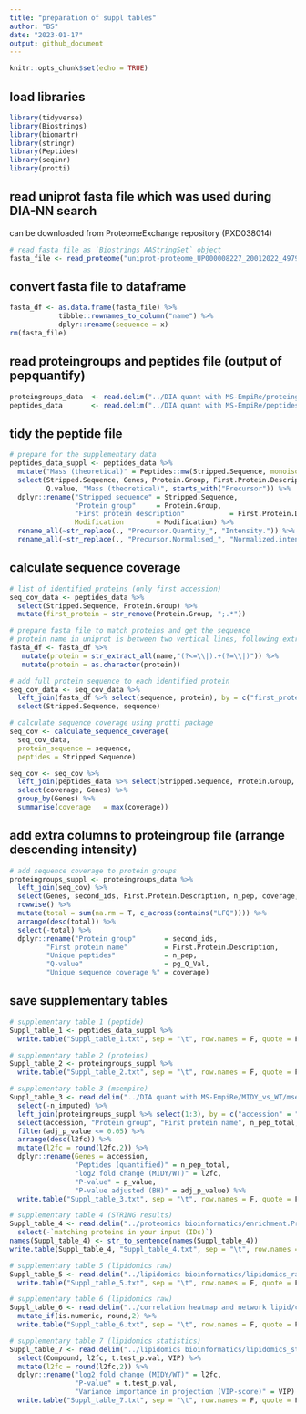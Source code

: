 ```yaml
---
title: "preparation of suppl tables"
author: "BS"
date: "2023-01-17"
output: github_document
---
```


```r
knitr::opts_chunk$set(echo = TRUE)
```


## load libraries
```r
library(tidyverse)
library(Biostrings)
library(biomartr)
library(stringr)
library(Peptides)
library(seqinr)
library(protti)
```


## read uniprot fasta file which was used during DIA-NN search
can be downloaded from ProteomeExchange repository (PXD038014)
```r
# read fasta file as `Biostrings AAStringSet` object
fasta_file <- read_proteome("uniprot-proteome_UP000008227_20012022_49792_1438.fasta", obj.type = "Biostrings")
```



## convert fasta file to dataframe
```r
fasta_df <- as.data.frame(fasta_file) %>% 
            tibble::rownames_to_column("name") %>% 
            dplyr::rename(sequence = x)
rm(fasta_file)
```


## read proteingroups and peptides file (output of pepquantify)
```r
proteingroups_data  <- read.delim("../DIA quant with MS-EmpiRe/proteingroups.txt")
peptides_data       <- read.delim("../DIA quant with MS-EmpiRe/peptides.txt")
```


## tidy the peptide file
```r
# prepare for the supplementary data
peptides_data_suppl <- peptides_data %>% 
  mutate("Mass (theoretical)" = Peptides::mw(Stripped.Sequence, monoisotopic = T)) %>% 
  select(Stripped.Sequence, Genes, Protein.Group, First.Protein.Description, Modification, Charge, 
         Q.value, "Mass (theoretical)", starts_with("Precursor")) %>% 
  dplyr::rename("Stripped sequence" = Stripped.Sequence,
                "Protein group"     = Protein.Group,
                "First protein description"           = First.Protein.Description,
                Modification        = Modification) %>% 
  rename_all(~str_replace(., "Precursor.Quantity_", "Intensity.")) %>% 
  rename_all(~str_replace(., "Precursor.Normalised_", "Normalized.intensity."))
```


## calculate sequence coverage
```r
# list of identified proteins (only first accession)
seq_cov_data <- peptides_data %>%
  select(Stripped.Sequence, Protein.Group) %>% 
  mutate(first_protein = str_remove(Protein.Group, ";.*")) 

# prepare fasta file to match proteins and get the sequence 
# protein name in uniprot is between two vertical lines, following extracts proteins in a new column from each entry
fasta_df <- fasta_df %>%
   mutate(protein = str_extract_all(name,"(?<=\\|).+(?=\\|)")) %>% 
   mutate(protein = as.character(protein))

# add full protein sequence to each identified protein 
seq_cov_data <- seq_cov_data %>% 
  left_join(fasta_df %>% select(sequence, protein), by = c("first_protein" = "protein")) %>% 
  select(Stripped.Sequence, sequence)

# calculate sequence coverage using protti package
seq_cov <- calculate_sequence_coverage(
  seq_cov_data,
  protein_sequence = sequence,
  peptides = Stripped.Sequence)

seq_cov <- seq_cov %>% 
  left_join(peptides_data %>% select(Stripped.Sequence, Protein.Group, Genes)) %>% 
  select(coverage, Genes) %>% 
  group_by(Genes) %>%
  summarise(coverage   = max(coverage))
```


## add extra columns to proteingroup file (arrange descending intensity)
```r
# add sequence coverage to protein groups
proteingroups_suppl <- proteingroups_data %>% 
  left_join(seq_cov) %>% 
  select(Genes, second_ids, First.Protein.Description, n_pep, coverage, pg_Q_Val, contains("MIDY"), contains("WT")) %>% 
  rowwise() %>% 
  mutate(total = sum(na.rm = T, c_across(contains("LFQ")))) %>% 
  arrange(desc(total)) %>% 
  select(-total) %>% 
  dplyr::rename("Protein group"       = second_ids,
         "First protein name"         = First.Protein.Description,
         "Unique peptides"            = n_pep,
         "Q-value"                    = pg_Q_Val,
         "Unique sequence coverage %" = coverage)
```



## save supplementary tables
```r
# supplementary table 1 (peptide)
Suppl_table_1 <- peptides_data_suppl %>% 
  write.table("Suppl_table_1.txt", sep = "\t", row.names = F, quote = F)

# supplementary table 2 (proteins)
Suppl_table_2 <- proteingroups_suppl %>% 
  write.table("Suppl_table_2.txt", sep = "\t", row.names = F, quote = F)

# supplementary table 3 (msempire)
Suppl_table_3 <- read.delim("../DIA quant with MS-EmpiRe/MIDY_vs_WT/msempire_results_tidy.txt") %>% 
  select(-n_imputed) %>% 
  left_join(proteingroups_suppl %>% select(1:3), by = c("accession" = "Genes")) %>%
  select(accession, "Protein group", "First protein name", n_pep_total, l2fc, p_value, adj_p_value) %>% 
  filter(adj_p_value <= 0.05) %>% 
  arrange(desc(l2fc)) %>% 
  mutate(l2fc = round(l2fc,2)) %>% 
  dplyr::rename(Genes = accession,
                "Peptides (quantified)" = n_pep_total,
                "log2 fold change (MIDY/WT)" = l2fc,
                "P-value" = p_value,
                "P-value adjusted (BH)" = adj_p_value) %>% 
  write.table("Suppl_table_3.txt", sep = "\t", row.names = F, quote = F)

# supplementary table 4 (STRING results)
Suppl_table_4 <- read.delim("../proteomics bioinformatics/enrichment.Process_raw.tsv", check.names = F) %>% 
  select(-`matching proteins in your input (IDs)`) 
names(Suppl_table_4) <- str_to_sentence(names(Suppl_table_4))  
write.table(Suppl_table_4, "Suppl_table_4.txt", sep = "\t", row.names = F, quote = F)

# supplementary table 5 (lipidomics raw)
Suppl_table_5 <- read.delim("../lipidomics bioinformatics/lipidomics_raw.txt") %>% 
  write.table("Suppl_table_5.txt", sep = "\t", row.names = F, quote = F)

# supplementary table 6 (lipidomics raw)
Suppl_table_6 <- read.delim("../correlation heatmap and network lipid/correlations.txt", check.names = F) %>% 
  mutate_if(is.numeric, round,2) %>% 
  write.table("Suppl_table_6.txt", sep = "\t", row.names = F, quote = F)

# supplementary table 7 (lipidomics statistics)
Suppl_table_7 <- read.delim("../lipidomics bioinformatics/lipidomics_stat.txt") %>% 
  select(Compound, l2fc, t.test_p.val, VIP) %>% 
  mutate(l2fc = round(l2fc,2)) %>% 
  dplyr::rename("log2 fold change (MIDY/WT)" = l2fc,
                "P-value" = t.test_p.val,
                "Variance importance in projection (VIP-score)" = VIP) %>% 
  write.table("Suppl_table_7.txt", sep = "\t", row.names = F, quote = F)
```
